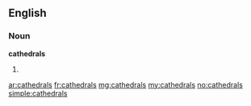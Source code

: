 ==English==

===Noun===
'''cathedrals'''

# {{plural of|cathedral}}

[[ar:cathedrals]]
[[fr:cathedrals]]
[[mg:cathedrals]]
[[my:cathedrals]]
[[no:cathedrals]]
[[simple:cathedrals]]